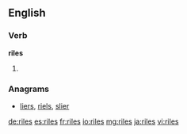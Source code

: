 ==English==

===Verb===
'''riles'''

# {{third-person singular of|rile}}

===Anagrams===
* [[liers#English|liers]], [[riels#English|riels]], [[slier#English|slier]]

[[de:riles]]
[[es:riles]]
[[fr:riles]]
[[io:riles]]
[[mg:riles]]
[[ja:riles]]
[[vi:riles]]